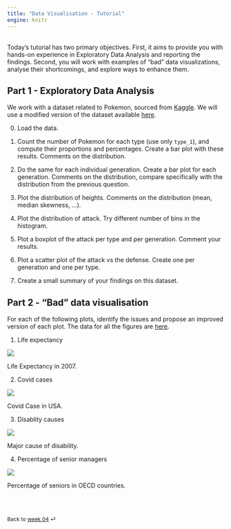 ```yaml
---
title: "Data Visualisation - Tutorial"
engine: knitr
---
```


<br>
Today's tutorial has two primary objectives. First, it aims to provide you with hands-on experience in Exploratory Data Analysis and reporting the findings. Second, you will work with examples of "bad" data visualizations, analyse their shortcomings, and explore ways to enhance them.

## Part 1 - Exploratory Data Analysis

We work with a dataset related to Pokemon, sourced from [Kaggle](https://www.kaggle.com/datasets/mariotormo/complete-pokemon-dataset-updated-090420?select=pokedex_%28Update_05.20%29.csv). We will use a modified version of the dataset available [here](/labs/ressources/pokemon.csv).

0. Load the data.

1. Count the number of Pokemon for each type (use only `type_1`), and compute their proportions and percentages. Create a bar plot with these results. Comments on the distribution.

2. Do the same for each individual generation. Create a bar plot for each generation. Comments on the distribution, compare specifically with the distribution from the previous question. 

3. Plot the distribution of heights. Comments on the distribution (mean, median skewness, ...).

4. Plot the distribution of attack. Try different number of bins in the histogram. 

5. Plot a boxplot of the attack per type and per generation. Comment your results.

6. Plot a scatter plot of the attack vs the defense. Create one per generation and one per type. 

7. Create a small summary of your findings on this dataset.


## Part 2 - "Bad" data visualisation

For each of the following plots, identify the issues and propose an improved version of each plot. The data for all the figures are [here](/labs/ressources/data_week4.rds).

1. Life expectancy

::: {#fig-life-expectancy}

![](./images/LifeExpectancy.png)

Life Expectancy in 2007.

:::

2. Covid cases

::: {#fig-covid-case}

![](./images/COVIDcasesFox.jpeg)

Covid Case in USA.

:::

3. Disablity causes

::: {#fig-disability}

![](./images/CauseDisability.png)

Major cause of disability.

:::

4. Percentage of senior managers

::: {#fig-managers}

![](./images/SeniorManagers.png)

Percentage of seniors in OECD countries.

:::

<br><br>

::: {style="font-size: 0.875em;"}
Back to [week 04](/weeks/week-4.qmd) ⏎
:::